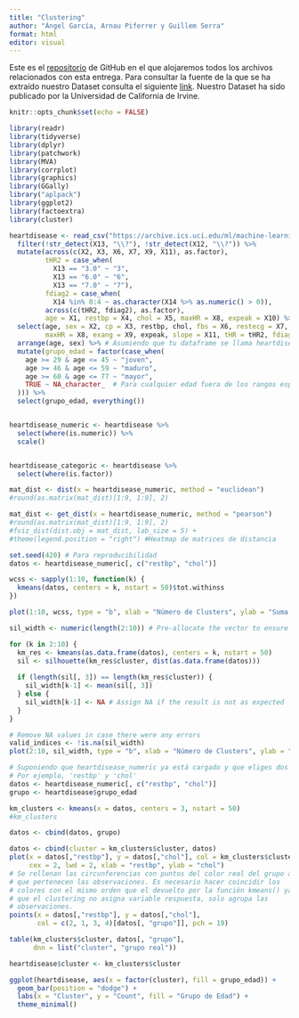 ```yaml
---
title: "Clustering"
author: "Ángel García, Arnau Piferrer y Guillem Serra"
format: html
editor: visual
---
```


Este es el [repositorio](https://github.com/GSMir/Entrega3) de GitHub en el que alojaremos todos los archivos relacionados con esta entrega. Para consultar la fuente de la que se ha extraído nuestro Dataset consulta el siguiente [link](https://archive.ics.uci.edu/dataset/45/heart+disease). Nuestro Dataset ha sido publicado por la Universidad de California de Irvine.

```r
knitr::opts_chunk$set(echo = FALSE)
```

```r
library(readr)
library(tidyverse)
library(dplyr)
library(patchwork)
library(MVA)
library(corrplot)
library(graphics)
library(GGally)
library("aplpack")
library(ggplot2)
library(factoextra)
library(cluster)
```

```r
heartdisease <- read_csv("https://archive.ics.uci.edu/ml/machine-learning-databases/heart-disease/processed.cleveland.data", col_names = FALSE, show_col_types = FALSE) %>%
  filter(!str_detect(X13, "\\?"), !str_detect(X12, "\\?")) %>%
  mutate(across(c(X2, X3, X6, X7, X9, X11), as.factor), 
         tHR2 = case_when(
           X13 == "3.0" ~ "3",
           X13 == "6.0" ~ "6",
           X13 == "7.0" ~ "7"),
         fdiag2 = case_when(
           X14 %in% 0:4 ~ as.character(X14 %>% as.numeric() > 0)),
         across(c(tHR2, fdiag2), as.factor),
         age = X1, restbp = X4, chol = X5, maxHR = X8, expeak = X10) %>%
  select(age, sex = X2, cp = X3, restbp, chol, fbs = X6, restecg = X7, 
         maxHR = X8, exang = X9, expeak, slope = X11, tHR = tHR2, fdiag = fdiag2) %>%
  arrange(age, sex) %>% # Asumiendo que tu dataframe se llama heartdisease y que tiene una columna age
  mutate(grupo_edad = factor(case_when(
    age >= 29 & age <= 45 ~ "joven",
    age >= 46 & age <= 59 ~ "maduro",
    age >= 60 & age <= 77 ~ "mayor",
    TRUE ~ NA_character_  # Para cualquier edad fuera de los rangos especificados
  ))) %>%
  select(grupo_edad, everything())


heartdisease_numeric <- heartdisease %>%
  select(where(is.numeric)) %>%
  scale()


heartdisease_categoric <- heartdisease %>%
  select(where(is.factor))
```



```r
mat_dist <- dist(x = heartdisease_numeric, method = "euclidean")
#round(as.matrix(mat_dist)[1:9, 1:9], 2)
```

```r
mat_dist <- get_dist(x = heartdisease_numeric, method = "pearson")
#round(as.matrix(mat_dist)[1:9, 1:9], 2)
#fviz_dist(dist.obj = mat_dist, lab_size = 5) +
#theme(legend.position = "right") #Heatmap de matrices de distancia
```




```r
set.seed(420) # Para reproducibilidad
datos <- heartdisease_numeric[, c("restbp", "chol")]

wcss <- sapply(1:10, function(k) {
  kmeans(datos, centers = k, nstart = 50)$tot.withinss
})

plot(1:10, wcss, type = "b", xlab = "Número de Clusters", ylab = "Suma de Cuadrados Dentro del Grupo (WCSS)", main = "Método del Codo")
```

```r
sil_width <- numeric(length(2:10)) # Pre-allocate the vector to ensure it has the correct length

for (k in 2:10) {
  km_res <- kmeans(as.data.frame(datos), centers = k, nstart = 50)
  sil <- silhouette(km_res$cluster, dist(as.data.frame(datos)))
  
  if (length(sil[, 3]) == length(km_res$cluster)) {
    sil_width[k-1] <- mean(sil[, 3])
  } else {
    sil_width[k-1] <- NA # Assign NA if the result is not as expected
  }
}

# Remove NA values in case there were any errors
valid_indices <- !is.na(sil_width)
plot(2:10, sil_width, type = "b", xlab = "Número de Clusters", ylab = "Ancho Promedio de Silueta", main = "Análisis de Silueta")
```





```r

# Suponiendo que heartdisease_numeric ya está cargado y que eliges dos columnas específicas
# Por ejemplo, 'restbp' y 'chol'
datos <- heartdisease_numeric[, c("restbp", "chol")]
grupo <- heartdisease$grupo_edad

km_clusters <- kmeans(x = datos, centers = 3, nstart = 50)
#km_clusters

datos <- cbind(datos, grupo)
```




```r
datos <- cbind(cluster = km_clusters$cluster, datos) 
plot(x = datos[,"restbp"], y = datos[,"chol"], col = km_clusters$cluster, pch = 1,
     cex = 2, lwd = 2, xlab = "restbp", ylab = "chol") 
# Se rellenan las circunferencias con puntos del color real del grupo al 
# que pertenecen las observaciones. Es necesario hacer coincidir los 
# colores con el mismo orden que el devuelto por la función kmeans() ya 
# que el clustering no asigna variable respuesta, solo agrupa las 
# observaciones. 
points(x = datos[,"restbp"], y = datos[,"chol"], 
       col = c(2, 1, 3, 4)[datos[, "grupo"]], pch = 19)
```

```r
table(km_clusters$cluster, datos[, "grupo"], 
      dnn = list("cluster", "grupo real"))
```

```r
heartdisease$cluster <- km_clusters$cluster

ggplot(heartdisease, aes(x = factor(cluster), fill = grupo_edad)) +
  geom_bar(position = "dodge") +
  labs(x = "Cluster", y = "Count", fill = "Grupo de Edad") +
  theme_minimal()
```












